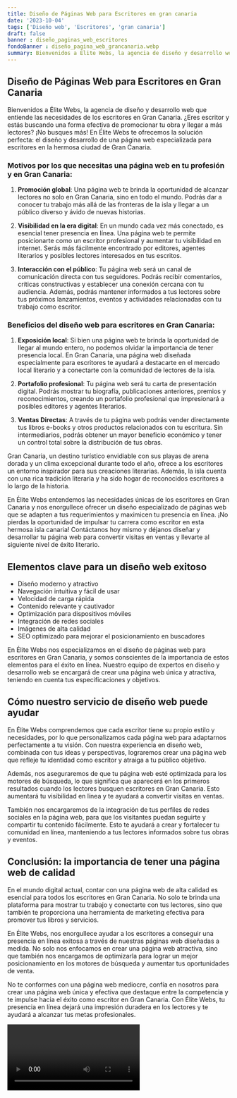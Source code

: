 ```yaml
---
title: Diseño de Páginas Web para Escritores en gran canaria
date: '2023-10-04'
tags: ['Diseño web', 'Escritores', 'gran canaria']
draft: false
banner : diseño_paginas_web_escritores
fondoBanner : diseño_pagina_web_grancanaria.webp
summary: Bienvenidos a Élite Webs, la agencia de diseño y desarrollo web que entiende las necesidades de los escritores en Gran Canaria. ¿Eres escritor y estás buscando una forma efectiva de promocionar tu obra y llegar a más lectores? ¡No busques más! En Élite Webs te ofrecemos la solución perfecta el diseño y desarrollo de una página web especializada para escritores en la hermosa ciudad de Gran Canaria.
---
```


## Diseño de Páginas Web para Escritores en Gran Canaria

Bienvenidos a Élite Webs, la agencia de diseño y desarrollo web que entiende las necesidades de los escritores en Gran Canaria. ¿Eres escritor y estás buscando una forma efectiva de promocionar tu obra y llegar a más lectores? ¡No busques más! En Élite Webs te ofrecemos la solución perfecta: el diseño y desarrollo de una página web especializada para escritores en la hermosa ciudad de Gran Canaria.

### Motivos por los que necesitas una página web en tu profesión y en Gran Canaria:

1. **Promoción global**: Una página web te brinda la oportunidad de alcanzar lectores no solo en Gran Canaria, sino en todo el mundo. Podrás dar a conocer tu trabajo más allá de las fronteras de la isla y llegar a un público diverso y ávido de nuevas historias.

2. **Visibilidad en la era digital**: En un mundo cada vez más conectado, es esencial tener presencia en línea. Una página web te permite posicionarte como un escritor profesional y aumentar tu visibilidad en internet. Serás más fácilmente encontrado por editores, agentes literarios y posibles lectores interesados en tus escritos.

3. **Interacción con el público**: Tu página web será un canal de comunicación directa con tus seguidores. Podrás recibir comentarios, críticas constructivas y establecer una conexión cercana con tu audiencia. Además, podrás mantener informados a tus lectores sobre tus próximos lanzamientos, eventos y actividades relacionadas con tu trabajo como escritor.

### Beneficios del diseño web para escritores en Gran Canaria:

1. **Exposición local**: Si bien una página web te brinda la oportunidad de llegar al mundo entero, no podemos olvidar la importancia de tener presencia local. En Gran Canaria, una página web diseñada especialmente para escritores te ayudará a destacarte en el mercado local literario y a conectarte con la comunidad de lectores de la isla.

2. **Portafolio profesional**: Tu página web será tu carta de presentación digital. Podrás mostrar tu biografía, publicaciones anteriores, premios y reconocimientos, creando un portafolio profesional que impresionará a posibles editores y agentes literarios.

3. **Ventas Directas**: A través de tu página web podrás vender directamente tus libros e-books y otros productos relacionados con tu escritura. Sin intermediarios, podrás obtener un mayor beneficio económico y tener un control total sobre la distribución de tus obras.

Gran Canaria, un destino turístico envidiable con sus playas de arena dorada y un clima excepcional durante todo el año, ofrece a los escritores un entorno inspirador para sus creaciones literarias. Además, la isla cuenta con una rica tradición literaria y ha sido hogar de reconocidos escritores a lo largo de la historia.

En Élite Webs entendemos las necesidades únicas de los escritores en Gran Canaria y nos enorgullece ofrecer un diseño especializado de páginas web que se adapten a tus requerimientos y maximicen tu presencia en línea. ¡No pierdas la oportunidad de impulsar tu carrera como escritor en esta hermosa isla canaria! Contáctanos hoy mismo y déjanos diseñar y desarrollar tu página web para convertir visitas en ventas y llevarte al siguiente nivel de éxito literario.

<GifSeo />

<Cta />

## Elementos clave para un diseño web exitoso

- Diseño moderno y atractivo
- Navegación intuitiva y fácil de usar
- Velocidad de carga rápida
- Contenido relevante y cautivador
- Optimización para dispositivos móviles
- Integración de redes sociales
- Imágenes de alta calidad
- SEO optimizado para mejorar el posicionamiento en buscadores

En Élite Webs nos especializamos en el diseño de páginas web para escritores en Gran Canaria, y somos conscientes de la importancia de estos elementos para el éxito en línea. Nuestro equipo de expertos en diseño y desarrollo web se encargará de crear una página web única y atractiva, teniendo en cuenta tus especificaciones y objetivos. 

## Cómo nuestro servicio de diseño web puede ayudar

En Élite Webs comprendemos que cada escritor tiene su propio estilo y necesidades, por lo que personalizamos cada página web para adaptarnos perfectamente a tu visión. Con nuestra experiencia en diseño web, combinada con tus ideas y perspectivas, lograremos crear una página web que refleje tu identidad como escritor y atraiga a tu público objetivo.

Además, nos aseguraremos de que tu página web esté optimizada para los motores de búsqueda, lo que significa que aparecerá en los primeros resultados cuando los lectores busquen escritores en Gran Canaria. Esto aumentará tu visibilidad en línea y te ayudará a convertir visitas en ventas. 

También nos encargaremos de la integración de tus perfiles de redes sociales en la página web, para que los visitantes puedan seguirte y compartir tu contenido fácilmente. Esto te ayudará a crear y fortalecer tu comunidad en línea, manteniendo a tus lectores informados sobre tus obras y eventos.

## Conclusión: la importancia de tener una página web de calidad

En el mundo digital actual, contar con una página web de alta calidad es esencial para todos los escritores en Gran Canaria. No solo te brinda una plataforma para mostrar tu trabajo y conectarte con tus lectores, sino que también te proporciona una herramienta de marketing efectiva para promover tus libros y servicios.

En Élite Webs, nos enorgullece ayudar a los escritores a conseguir una presencia en línea exitosa a través de nuestras páginas web diseñadas a medida. No solo nos enfocamos en crear una página web atractiva, sino que también nos encargamos de optimizarla para lograr un mejor posicionamiento en los motores de búsqueda y aumentar tus oportunidades de venta.

No te conformes con una página web mediocre, confía en nosotros para crear una página web única y efectiva que destaque entre la competencia y te impulse hacia el éxito como escritor en Gran Canaria. Con Élite Webs, tu presencia en línea dejará una impresión duradera en los lectores y te ayudará a alcanzar tus metas profesionales.

<Video />

<CtaBot job='Escritores' city='gran canaria'/>

<Gmaps query='gran canaria+españa+maps' />